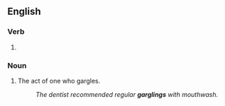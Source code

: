 ==English==

===Verb===
{{head|en|present participle}}

# {{present participle of|gargle|lang=en|nocat=1}}

===Noun===
{{en-noun}}

# The act of one who gargles.
#: ''The dentist recommended regular '''garglings''' with mouthwash.''